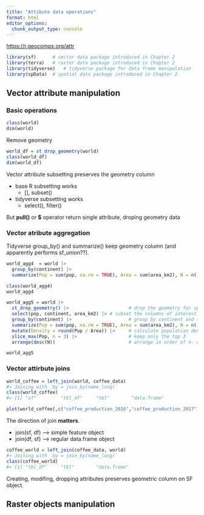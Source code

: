 ```yaml
---
title: "Attibute data operations"
format: html
editor_options: 
  chunk_output_type: console
---
```


<https://r.geocompx.org/attr>

```r
library(sf)      # vector data package introduced in Chapter 2
library(terra)   # raster data package introduced in Chapter 2
library(tidyverse)   # tidyverse package for data frame manipulation
library(spData)  # spatial data package introduced in Chapter 2
```

## Vector attribute manipulation

### Basic operations
```r
class(world)
dim(world)

```

Remove geometry
```r
world_df = st_drop_geometry(world)
class(world_df)
dim(world_df)
```

Vector attribute subsetting preserves the geometry column

* base R subsetting works
  + [], subset()
* tidyverse subsetting works
  + select(), filter()
  
But **pull()** or **$** operator return single attribute, droping geometry data


### Vector atribute aggregation

Tidyverse group_by() and summarize() keep geometry column (and apparently performs sf_union??). 
```r

world_agg4  = world |> 
  group_by(continent) |> 
  summarize(Pop = sum(pop, na.rm = TRUE), Area = sum(area_km2), N = n())

class(world_agg4)
world_agg4
```

```r
world_agg5 = world |> 
  st_drop_geometry() |>                      # drop the geometry for speed
  select(pop, continent, area_km2) |> # subset the columns of interest  
  group_by(continent) |>                     # group by continent and summarize:
  summarize(Pop = sum(pop, na.rm = TRUE), Area = sum(area_km2), N = n()) |>
  mutate(Density = round(Pop / Area)) |>     # calculate population density
  slice_max(Pop, n = 3) |>                   # keep only the top 3
  arrange(desc(N))                           # arrange in order of n. countries

world_agg5
```

### Vector attirbute joins
```r
world_coffee = left_join(world, coffee_data)
#> Joining with `by = join_by(name_long)`
class(world_coffee)
#> [1] "sf"         "tbl_df"     "tbl"        "data.frame"
```

```r
plot(world_coffee[,c("coffee_production_2016","coffee_production_2017")])
```

The direction of join **matters**.

* join(sf, df) --> simple feature object
* join(df, sf) --> regular data.frame object

```r
coffee_world = left_join(coffee_data, world)
#> Joining with `by = join_by(name_long)`
class(coffee_world)
#> [1] "tbl_df"     "tbl"        "data.frame"
```

Creating, modifing, dropping attributes preserves geometric column on SF object.

## Raster objects manipulation



